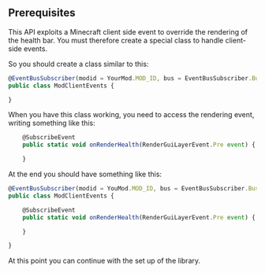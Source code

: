 
## Prerequisites
This API exploits a Minecraft client side event to override the rendering of the health bar. You must therefore create a special class to handle client-side events.

So you should create a class similar to this:

<CodeTabs>

```js !!tabs main.js
@EventBusSubscriber(modid = YourMod.MOD_ID, bus = EventBusSubscriber.Bus.GAME, value =  Dist.CLIENT)
public class ModClientEvents {

}
```

</CodeTabs>

When you have this class working, you need to access the rendering event, writing something like this:


<CodeTabs>

```js !!tabs main.js
    @SubscribeEvent
    public static void onRenderHealth(RenderGuiLayerEvent.Pre event) {

    }
```

</CodeTabs>


At the end you should have something like this:

<CodeTabs>

```js !!tabs main.js
@EventBusSubscriber(modid = YouMod.MOD_ID, bus = EventBusSubscriber.Bus.GAME, value =  Dist.CLIENT)
public class ModClientEvents {

    @SubscribeEvent
    public static void onRenderHealth(RenderGuiLayerEvent.Pre event) {

    }

}
```

</CodeTabs>

At this point you can continue with the set up of the library.